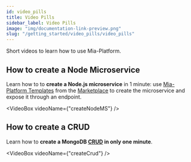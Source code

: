 ```yaml
---
id: video_pills
title: Video Pills
sidebar_label: Video Pills
image: "img/documentation-link-preview.png"
slug: "/getting_started/video_pills/video_pills"
---
```


Short videos to learn how to use Mia-Platform.


## How to create a Node Microservice

Learn how to to **create a Node.js microservice** in 1 minute: use [Mia-Platform Templates](/marketplace/templates/mia_templates.md) from the [Marketplace](/marketplace/overview_marketplace.md) to create the microservice and expose it through an endpoint.

<VideoBox videoName={"createNodeMS"} />

## How to create a CRUD

Learn how to **create a MongoDB [CRUD](/development_suite/api-console/api-design/crud_advanced.md) in only one minute**.

<VideoBox videoName={"createCrud"} />
